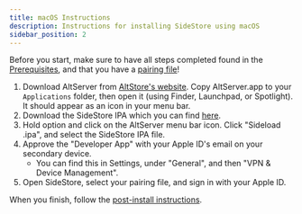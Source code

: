 ```yaml
---
title: macOS Instructions
description: Instructions for installing SideStore using macOS
sidebar_position: 2
---
```


Before you start, make sure to have all steps completed found in the [Prerequisites](prerequisites), and that you have a [pairing file](pairing-file)!

1. Download AltServer from [AltStore's website](https://cdn.altstore.io/file/altstore/altserver.zip). Copy AltServer.app to your `Applications` folder, then open it (using Finder, Launchpad, or Spotlight). It should appear as an icon in your menu bar.
2. Download the SideStore IPA which you can find [here](https://github.com/sidestore/sidestore/releases/latest/download/sidestore.ipa).
3. Hold option and click on the AltServer menu bar icon. Click "Sideload .ipa", and select the SideStore IPA file.
4. Approve the "Developer App" with your Apple ID's email on your secondary device.
    * You can find this in Settings, under "General", and then "VPN & Device Management".
5. Open SideStore, select your pairing file, and sign in with your Apple ID.

When you finish, follow the [post-install instructions](post-install).
